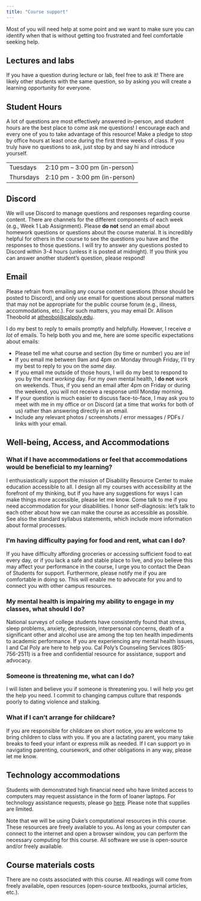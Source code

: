 ```yaml
---
title: "Course support"
---
```


Most of you will need help at some point and we want to make sure you can identify when that is without getting too frustrated and feel comfortable seeking help.

## Lectures and labs

If you have a question during lecture or lab, feel free to ask it! There are likely other students with the same question, so by asking you will create a learning opportunity for everyone.

## Student Hours

A lot of questions are most effectively answered in-person, and student hours are the best place to come ask me questions! I encourage each and every one of you to take advantage of this resource! Make a pledge to stop by office hours at least once during the first three weeks of class. If you truly have no questions to ask, just stop by and say hi and introduce yourself.

|           |                                |
|-----------|--------------------------------|
| Tuesdays  | 2:10 pm -- 3:00 pm (in-person) |
| Thursdays | 2:10 pm - 3:00 pm (in-person)  |

## Discord

We will use Discord to manage questions and responses regarding course content. There are channels for the different components of each week (e.g., Week 1 Lab Assignment). Please **do not** send an email about homework questions or questions about the course material. It is incredibly helpful for others in the course to see the questions you have and the responses to those questions. I will try to answer any questions posted to Discord within 3-4 hours (unless it is posted at midnight). If you think you can answer another student's question, please respond!

## Email

Please refrain from emailing any course content questions (those should be posted to Discord), and only use email for questions about personal matters that may not be appropriate for the public course forum (e.g., illness, accommodations, etc.). For such matters, you may email Dr. Allison Theobold at [atheobol\@calpoly.edu](mailto:atheobol@calpoly.edu).

I do my best to reply to emails promptly and helpfully. However, I receive *a lot* of emails. To help both you and me, here are some specific expectations about emails:

-   Please tell me what course and section (by time or number) you are in!
-   If you email me between 9am and 4pm on Monday through Friday, I'll try my best to reply to you on the *same* day.
-   If you email me outside of those hours, I will do my best to respond to you by the *next working* day. For my own mental health, I **do not** work on weekends. Thus, if you send an email after 4pm on Friday or during the weekend, you will not receive a response until Monday morning.
-   If your question is much easier to discuss face-to-face, I may ask you to meet with me in my office or on Discord (at a time that works for both of us) rather than answering directly in an email.
-   Include any relevant photos / screenshots / error messages / PDFs / links with your email.

## Well-being, Access, and Accommodations

### What if I have accommodations or feel that accommodations would be beneficial to my learning?

I enthusiastically support the mission of Disability Resource Center to make education accessible to all. I design all my courses with accessibility at the forefront of my thinking, but if you have any suggestions for ways I can make things more accessible, please let me know. Come talk to me if you need accommodation for your disabilities. I honor self-diagnosis: let's talk to each other about how we can make the course as accessible as possible. See also the standard syllabus statements, which include more information about formal processes.

### I'm having difficulty paying for food and rent, what can I do?

If you have difficulty affording groceries or accessing sufficient food to eat every day, or if you lack a safe and stable place to live, and you believe this may affect your performance in the course, I urge you to contact the Dean of Students for support. Furthermore, please notify me if you are comfortable in doing so. This will enable me to advocate for you and to connect you with other campus resources.

### My mental health is impairing my ability to engage in my classes, what should I do?

National surveys of college students have consistently found that stress, sleep problems, anxiety, depression, interpersonal concerns, death of a significant other and alcohol use are among the top ten health impediments to academic performance. If you are experiencing any mental health issues, I and Cal Poly are here to help you. Cal Poly's Counseling Services (805-756-2511) is a free and confidential resource for assistance, support and advocacy.

### Someone is threatening me, what can I do?

I will listen and believe you if someone is threatening you. I will help you get the help you need. I commit to changing campus culture that responds poorly to dating violence and stalking.

### What if I can't arrange for childcare?

If you are responsible for childcare on short notice, you are welcome to bring children to class with you. If you are a lactating parent, you many take breaks to feed your infant or express milk as needed. If I can support yo in navigating parenting, coursework, and other obligations in any way, please let me know.

## **Technology accommodations**

Students with demonstrated high financial need who have limited access to computers may request assistance in the form of loaner laptops. For technology assistance requests, please go [here](https://keeplearning.duke.edu/technical-support/). Please note that supplies are limited.

Note that we will be using Duke's computational resources in this course. These resources are freely available to you. As long as your computer can connect to the internet and open a browser window, you can perform the necessary computing for this course. All software we use is open-source and/or freely available.

## **Course materials costs**

There are no costs associated with this course. All readings will come from freely available, open resources (open-source textbooks, journal articles, etc.).
